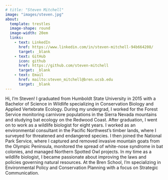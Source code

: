 ```yaml
---
# title: "Steven Mitchell"
image: "images/steven.jpg"
about:
  template: trestles
  image-shape: round
  image-width: 20em
  links: 
    - text: LinkedIn
      href: https://www.linkedin.com/in/steven-mitchell-94b664208/
      target: _blank
    - text: GitHub
      icon: github
      href: https://github.com/steven-mitchell
      target: _blank
    - text: Email
      href: mailto:steven_mitchell@bren.ucsb.edu
      target: _blank
---
```


Hi, I'm Steven! I graduated from Humboldt State University in 2015 with a Bachelor of Science in Wildlife specializing in Conservation Biology and Applied Vertebrate Ecology. During my undergrad, I worked for the Forest Service monitoring carnivore populations in the Sierra Nevada mountains and studying bat ecology on the Redwood Coast. After graduation, I went on to work as a wildlife biologist for eight years. I worked as an environmental consultant in the Pacific Northwest’s timber lands, where I surveyed for threatened and endangered species. I then joined the National Park Service, where I captured and removed invasive mountain goats from the Olympic Peninsula, monitored the spread of white-nose syndrome in bat colonies, and managed Northern Spotted Owl projects. In my time as a wildlife biologist, I became passionate about improving the laws and policies governing natural resources. At the Bren School, I'm specializing in Environmental Policy and Conservation Planning with a focus on Strategic Communication.
